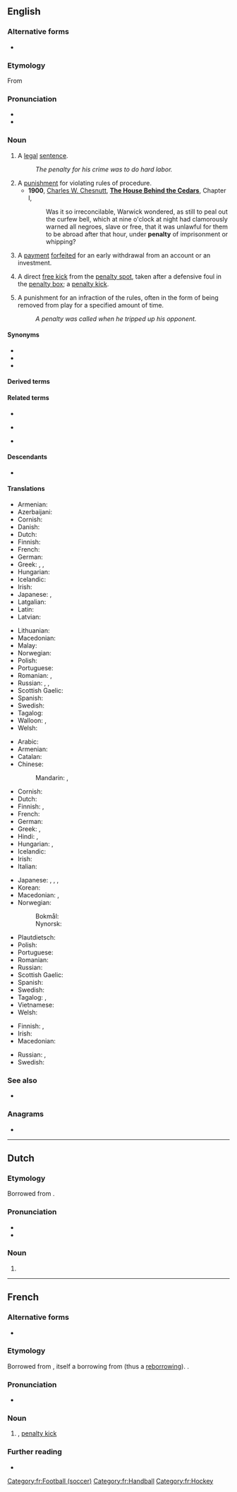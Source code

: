{{also|pénalty}}
==English==
{{wikipedia}}

===Alternative forms===
* {{l|en|pœnalty}} {{qualifier|archaic}}

===Etymology===
{{root|en|ine-pro|*kʷey-}}
From {{bor|en|frm|pénalité}}

===Pronunciation===
* {{IPA|en|/ˈpɛnəlti/}}
* {{hyph|en|pen|al|ty}}

===Noun===
{{en-noun}}

# A [[legal]] [[sentence]].
#: ''The penalty for his crime was to do hard labor.''
# A [[punishment]] for violating rules of procedure.
#* '''1900''', [[w:Charles W. Chesnutt|Charles W. Chesnutt]], '''[[w:The House Behind the Cedars|The House Behind the Cedars]]''', Chapter I,
#*: Was it so irreconcilable, Warwick wondered, as still to peal out the curfew bell, which at nine o'clock at night had clamorously warned all negroes, slave or free, that it was unlawful for them to be abroad after that hour, under '''penalty''' of imprisonment or whipping?
# {{lb|en|finance}} A [[payment]] [[forfeit]]ed for an early withdrawal from an account or an investment.
# {{lb|en|football}} A direct [[free kick]] from the [[penalty spot]], taken after a defensive foul in the [[penalty box]]; a [[penalty kick]].
# {{lb|en|ice hockey}} A punishment for an infraction of the rules, often in the form of being removed from play for a specified amount of time.
#: ''A penalty was called when he tripped up his opponent.''

====Synonyms====
* {{l|en|punition}}
* {{l|en|punishment}}
* {{l|en|sentence}}

====Derived terms====
{{der3|en
|death penalty
|fixed penalty notice
|penalty arc
|penalty area
|penalty box
|penalty kick
|penalty phase
|penalty shoot-out
|penalty shot
|penalty spot
}}

====Related terms====
* {{l|en|penal}}
* {{l|en|penality}} {{qualifier|rare}}
* {{l|en|penalize}}

====Descendants====
* {{desc|bor=1|afb|بلنتي|tr=balanti}}

====Translations====
{{trans-top|legal sentence}}
* Armenian: {{t+|hy|պատիժ}}
* Azerbaijani: {{t+|az|cəza}}
* Cornish: {{t|kw|spal|m}}
* Danish: {{t|da|straf|c}}
* Dutch: {{t+|nl|straf|f}}
* Finnish: {{t+|fi|rangaistus}}
* French: {{t|fr|penalisation|f}}
* German: {{t+|de|Strafe|f}}
* Greek: {{t+|el|κύρωση|f}}, {{t+|el|ποινή|f}}, {{t+|el|τιμωρία|f}}
* Hungarian: {{t+|hu|büntetés}}
* Icelandic: {{t+|is|hegning|f}}
* Irish: {{t+|ga|pionós|m}}
* Japanese: {{t+|ja|刑|tr=kei}}, {{t+|ja|刑罰|tr=keibatsu}}
* Latgalian: {{t|ltg|struope|f}}
* Latin: {{t+|la|multa|f}}
* Latvian: {{t|lv|sods|m}}
{{trans-mid}}
* Lithuanian: {{t|lt|bausmė|?}}
* Macedonian: {{t|mk|ка́зна|f}}
* Malay: {{t|ms|hukuman}}
* Norwegian: {{t+|no|straff|m|f}}
* Polish: {{t+|pl|kara|f}}
* Portuguese: {{t+|pt|pena|f}}
* Romanian: {{t+|ro|penalizare|f}}, {{t+|ro|pedeapsă|f}}
* Russian: {{t+|ru|наказа́ние|n}}, {{t+|ru|взыска́ние|n}}, {{t+|ru|штраф|m}}
* Scottish Gaelic: {{t|gd|peanas|m}}
* Spanish: {{t+|es|pena|f}}
* Swedish: {{t+|sv|straff|n}}
* Tagalog: {{t+|tl|parusa}}
* Walloon: {{t+|wa|poenne|f}}, {{t|wa|poenålté|f}}
* Welsh: {{t+|cy|cosb|f}}
{{trans-bottom}}

{{trans-top|punishment for violating rules of procedure}}
* Arabic: {{t|ar|جَزَاء|m}}
* Armenian: {{t+|hy|տուգանք}}
* Catalan: {{t+|ca|càstig|m}}
* Chinese:
*: Mandarin: {{t+|cmn|懲罰}}, {{t+|cmn|惩罚|tr=chéngfá}}
* Cornish: {{t|kw|spal|m}}
* Dutch: {{t+|nl|straf|f}}
* Finnish: {{t+|fi|sopimussakko}}, {{t|fi|sopimuskorvaus}}
* French: {{t+|fr|peine|f}}
* German: {{t+|de|Strafe|f}}
* Greek: {{t+|el|αντίτιμο|n}}, {{t+|el|τιμωρία|f}}
* Hindi: {{t+|hi|दण्ड|?}}, {{t|hi|सज़ा|?}}
* Hungarian: {{t+|hu|büntetés}}, {{t+|hu|bírság}}
* Icelandic: {{t+|is|hegning|f}}
* Irish: {{t+|ga|pionós|m}}
* Italian: {{t|it|penalità|f}}
{{trans-mid}}
* Japanese: {{t+|ja|罰|tr=batsu}}, {{t|ja|懲らしめ|tr=korasime}}, {{t+|ja|懲罰|tr=chōbatsu}}, {{t|ja|仕置き|tr=shioki}}
* Korean: {{t|ko|형벌}}
* Macedonian: {{t|mk|ка́зна|f}}, {{t|mk|гло́ба|f}}
* Norwegian:
*: Bokmål: {{t+|nb|straff|m}}
*: Nynorsk: {{t|nn|straff|f}}
* Plautdietsch: {{t|pdt|Strof|f}}
* Polish: {{t+|pl|kara|f}}
* Portuguese: {{t+|pt|penalidade|f}}
* Romanian: {{t+|ro|pedeapsă|f}}
* Russian: {{t+|ru|штраф|m}}
* Scottish Gaelic: {{t|gd|peanas|m}}
* Spanish: {{t+|es|castigo|m}}
* Swedish: {{t+|sv|straff|n}}
* Tagalog: {{t|tl|bayad-sala}}, {{t+|tl|parusa}}
* Vietnamese: {{t+|vi|trừng phạt}}
* Welsh: {{t+|cy|cosb|f}}
{{trans-bottom}}

{{trans-see|penalty kick}}

{{trans-top|punishment in ice hockey}}
* Finnish: {{t+|fi|rangaistus}}, {{t+|fi|jäähy}}
* Irish: {{t+|ga|pionós|m}}
* Macedonian: {{t|mk|пена́л|m}}
{{trans-mid}}
* Russian: {{t+|ru|булли́т|m}}, {{t|ru|штрафно́й бросо́к|m}}
* Swedish: {{t+|sv|utvisning|c}}
{{trans-bottom}}

===See also===
* {{l|en|free kick}}

===Anagrams===
* {{anagrams|en|a=aelnpty|a-plenty|aplenty|netplay}}

----

==Dutch==

===Etymology===
Borrowed from {{bor|nl|en|penalty}}.

===Pronunciation===
* {{audio|nl|Nl-penalty.ogg|Audio}}
* {{hyphenation|nl|pe|nal|ty}}

===Noun===
{{nl-noun|m|-'s|penalty'tje}}

# {{l|en|penalty kick}}

----

==French==

===Alternative forms===
* {{alter|fr|pénalty}}

===Etymology===
Borrowed from {{bor|fr|en|penalty}}, itself a borrowing from {{der|fr|fr|pénalité}} (thus a [[reborrowing]]). {{doublet|fr|pénalité}}.

===Pronunciation===
* {{fr-IPA|pénalty}}

===Noun===
{{fr-noun|m|penaltys|penalties}}

# {{lb|fr|sports}} {{l|en|penalty}}, [[penalty kick]]

===Further reading===
* {{R:TLFi}}

[[Category:fr:Football (soccer)]]
[[Category:fr:Handball]]
[[Category:fr:Hockey]]